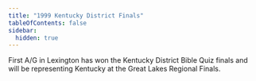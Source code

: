 ```yaml
---
title: "1999 Kentucky District Finals"
tableOfContents: false
sidebar:
  hidden: true
---
```


First A/G in Lexington has won the Kentucky District Bible Quiz finals and will be representing Kentucky at the Great Lakes Regional Finals.
